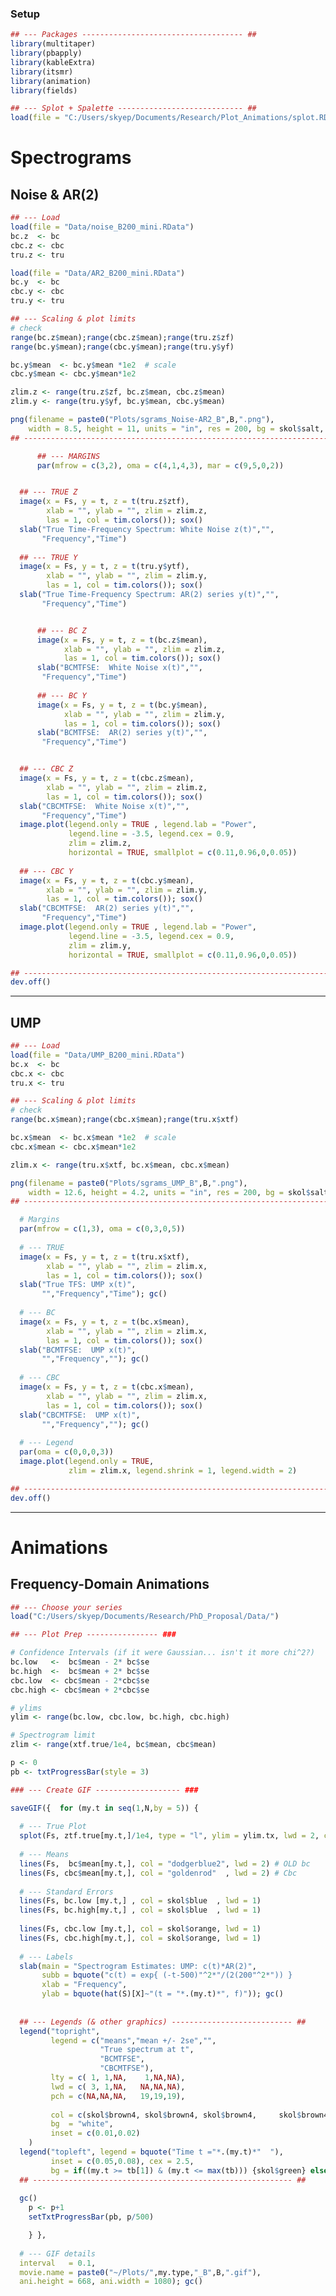 ### Setup

```r
## --- Packages ------------------------------------ ##
library(multitaper)
library(pbapply)
library(kableExtra)
library(itsmr)
library(animation)
library(fields)

## --- Splot + Spalette ---------------------------- ##
load(file = "C:/Users/skyep/Documents/Research/Plot_Animations/splot.RData")
```




# Spectrograms

## Noise \& AR(2)

```r
## --- Load 
load(file = "Data/noise_B200_mini.RData")
bc.z  <- bc
cbc.z <- cbc
tru.z <- tru

load(file = "Data/AR2_B200_mini.RData")
bc.y  <- bc
cbc.y <- cbc
tru.y <- tru

## --- Scaling & plot limits
# check
range(bc.z$mean);range(cbc.z$mean);range(tru.z$zf)
range(bc.y$mean);range(cbc.y$mean);range(tru.y$yf)

bc.y$mean  <- bc.y$mean *1e2  # scale
cbc.y$mean <- cbc.y$mean*1e2

zlim.z <- range(tru.z$zf, bc.z$mean, cbc.z$mean)
zlim.y <- range(tru.y$yf, bc.y$mean, cbc.y$mean)
```

```r

png(filename = paste0("Plots/sgrams_Noise-AR2_B",B,".png"),
    width = 8.5, height = 11, units = "in", res = 200, bg = skol$salt, pointsize = 8)
## ----------------------------------------------------------------------------------

      ## --- MARGINS
      par(mfrow = c(3,2), oma = c(4,1,4,3), mar = c(9,5,0,2))


  ## --- TRUE Z 
  image(x = Fs, y = t, z = t(tru.z$ztf),
        xlab = "", ylab = "", zlim = zlim.z,
        las = 1, col = tim.colors()); sox()
  slab("True Time-Frequency Spectrum: White Noise z(t)","",
       "Frequency","Time")
  
  ## --- TRUE Y
  image(x = Fs, y = t, z = t(tru.y$ytf),
        xlab = "", ylab = "", zlim = zlim.y,
        las = 1, col = tim.colors()); sox()
  slab("True Time-Frequency Spectrum: AR(2) series y(t)","",
       "Frequency","Time")


      ## --- BC Z
      image(x = Fs, y = t, z = t(bc.z$mean),
            xlab = "", ylab = "", zlim = zlim.z,
            las = 1, col = tim.colors()); sox()
      slab("BCMTFSE:  White Noise x(t)","",
       "Frequency","Time")
      
      ## --- BC Y
      image(x = Fs, y = t, z = t(bc.y$mean),
            xlab = "", ylab = "", zlim = zlim.y,
            las = 1, col = tim.colors()); sox()
      slab("BCMTFSE:  AR(2) series y(t)","",
       "Frequency","Time")


  ## --- CBC Z
  image(x = Fs, y = t, z = t(cbc.z$mean),
        xlab = "", ylab = "", zlim = zlim.z,
        las = 1, col = tim.colors()); sox()
  slab("CBCMTFSE:  White Noise x(t)","",
       "Frequency","Time")
  image.plot(legend.only = TRUE , legend.lab = "Power",
             legend.line = -3.5, legend.cex = 0.9,
             zlim = zlim.z,
             horizontal = TRUE, smallplot = c(0.11,0.96,0,0.05))
  
  ## --- CBC Y
  image(x = Fs, y = t, z = t(cbc.y$mean),
        xlab = "", ylab = "", zlim = zlim.y,
        las = 1, col = tim.colors()); sox()
  slab("CBCMTFSE:  AR(2) series y(t)","",
       "Frequency","Time")
  image.plot(legend.only = TRUE , legend.lab = "Power",
             legend.line = -3.5, legend.cex = 0.9,
             zlim = zlim.y,
             horizontal = TRUE, smallplot = c(0.11,0.96,0,0.05))

## ----------------------------------------------------------------------------------
dev.off()

```

---

## UMP

```r
## --- Load 
load(file = "Data/UMP_B200_mini.RData")
bc.x  <- bc
cbc.x <- cbc
tru.x <- tru

## --- Scaling & plot limits
# check
range(bc.x$mean);range(cbc.x$mean);range(tru.x$xtf)

bc.x$mean  <- bc.x$mean *1e2  # scale
cbc.x$mean <- cbc.x$mean*1e2

zlim.x <- range(tru.x$xtf, bc.x$mean, cbc.x$mean)
```

```r

png(filename = paste0("Plots/sgrams_UMP_B",B,".png"),
    width = 12.6, height = 4.2, units = "in", res = 200, bg = skol$salt, pointsize = 8)
## ----------------------------------------------------------------------------------

  # Margins
  par(mfrow = c(1,3), oma = c(0,3,0,5))
  
  # --- TRUE
  image(x = Fs, y = t, z = t(tru.x$xtf),
        xlab = "", ylab = "", zlim = zlim.x,
        las = 1, col = tim.colors()); sox()
  slab("True TFS: UMP x(t)",
       "","Frequency","Time"); gc()
  
  # --- BC
  image(x = Fs, y = t, z = t(bc.x$mean),
        xlab = "", ylab = "", zlim = zlim.x,
        las = 1, col = tim.colors()); sox()
  slab("BCMTFSE:  UMP x(t)",
       "","Frequency",""); gc()
  
  # --- CBC
  image(x = Fs, y = t, z = t(cbc.x$mean),
        xlab = "", ylab = "", zlim = zlim.x,
        las = 1, col = tim.colors()); sox()
  slab("CBCMTFSE:  UMP x(t)",
       "","Frequency",""); gc()
  
  # --- Legend
  par(oma = c(0,0,0,3))
  image.plot(legend.only = TRUE,
             zlim = zlim.x, legend.shrink = 1, legend.width = 2)

## ----------------------------------------------------------------------------------
dev.off()

```




---

# Animations

## Frequency-Domain Animations

```r
## --- Choose your series
load("C:/Users/skyep/Documents/Research/PhD_Proposal/Data/")
```

```r
## --- Plot Prep ---------------- ###

# Confidence Intervals (if it were Gaussian... isn't it more chi^2?)
bc.low   <-  bc$mean - 2* bc$se
bc.high  <-  bc$mean + 2* bc$se
cbc.low  <- cbc$mean - 2*cbc$se
cbc.high <- cbc$mean + 2*cbc$se

# ylims
ylim <- range(bc.low, cbc.low, bc.high, cbc.high)

# Spectrogram limit
zlim <- range(xtf.true/1e4, bc$mean, cbc$mean)
```

```r

p <- 0
pb <- txtProgressBar(style = 3)

### --- Create GIF ------------------- ###

saveGIF({  for (my.t in seq(1,N,by = 5)) {
  
  # --- True Plot
  splot(Fs, ztf.true[my.t,]/1e4, type = "l", ylim = ylim.tx, lwd = 2, colr = "#FCF8F8"); gc()
  
  # --- Means
  lines(Fs,  bc$mean[my.t,], col = "dodgerblue2", lwd = 2) # OLD bc
  lines(Fs, cbc$mean[my.t,], col = "goldenrod"  , lwd = 2) # Cbc  
  
  # --- Standard Errors
  lines(Fs, bc.low [my.t,] , col = skol$blue  , lwd = 1)                     
  lines(Fs, bc.high[my.t,] , col = skol$blue  , lwd = 1)                     
  
  lines(Fs, cbc.low [my.t,], col = skol$orange, lwd = 1)                     
  lines(Fs, cbc.high[my.t,], col = skol$orange, lwd = 1)                     
  
  # --- Labels
  slab(main = "Spectrogram Estimates: UMP: c(t)*AR(2)",
       subb = bquote("c(t) = exp{ (-t-500)"^2*"/(2(200"^2*")) }        Blockwidth B ="~.(B)),
       xlab = "Frequency",
       ylab = bquote(hat(S)[X]~"(t = "*.(my.t)*", f)")); gc()
  
  
  ## --- Legends (& other graphics) --------------------------- ##
  legend("topright",
         legend = c("means","mean +/- 2se","",
                    "True spectrum at t",
                    "BCMTFSE",
                    "CBCMTFSE"),
         lty = c( 1, 1,NA,    1,NA,NA),
         lwd = c( 3, 1,NA,   NA,NA,NA),
         pch = c(NA,NA,NA,   19,19,19),
         
         col = c(skol$brown4, skol$brown4, skol$brown4,     skol$brown4,"dodgerblue2","goldenrod"),
         bg  = "white",
         inset = c(0.01,0.02)
    )
  legend("topleft", legend = bquote("Time t ="*.(my.t)*"  "),
         inset = c(0.05,0.08), cex = 2.5,
         bg = if((my.t >= tb[1]) & (my.t <= max(tb))) {skol$green} else {"#F4A4A8"})
  ## ---------------------------------------------------------- ##  
  
  gc()
    p <- p+1
    setTxtProgressBar(pb, p/500)

    } },
  
  # --- GIF details
  interval   = 0.1,
  movie.name = paste0("~/Plots/",my.type,"_B",B,".gif"),
  ani.height = 668, ani.width = 1080); gc()
```























































